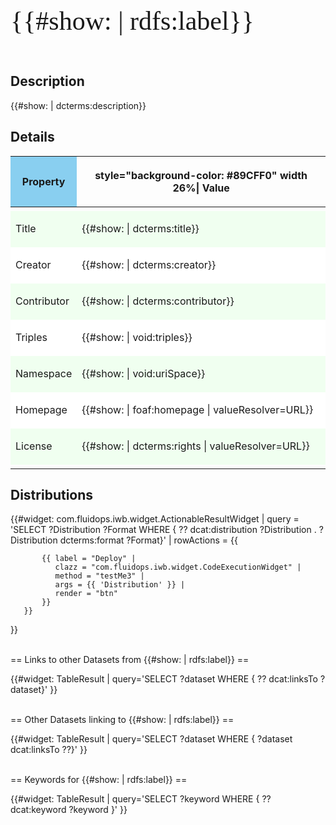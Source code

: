 <span style="font-family:'Times New Roman',Times,serif; font-size: 300%">{{#show: {{this}} | rdfs:label}}</span>

<br/>

== Description ==
{{#show: {{this}} | dcterms:description}}

== Details ==

{| class="sortable wikitable" style="width:100%; float:left; margin:2em 0 5em 0; font-size:95%;"
|-
!style="background-color: #89CFF0"| Property
!style="background-color: #89CFF0" width 26%| Value
|-
|-
|style="background-color: honeydew"| Title
|style="background-color: honeydew"| {{#show: {{this}} | dcterms:title}}
|-
|style="background-color: white"| Creator
|style="background-color: white"| {{#show: {{this}} | dcterms:creator}}
|-
|style="background-color: honeydew"| Contributor
|style="background-color: honeydew"| {{#show: {{this}} | dcterms:contributor}}
|-
|style="background-color: white"| Triples 
|style="background-color: white"| {{#show: {{this}} | void:triples}}
|-
|style="background-color: honeydew"| Namespace
|style="background-color: honeydew"| {{#show: {{this}} | void:uriSpace}}
|-
|style="background-color: white"| Homepage
|style="background-color: white"| {{#show: {{this}} | foaf:homepage | valueResolver=URL}}
|-
|style="background-color: honeydew"| License
|style="background-color: honeydew"| {{#show: {{this}} | dcterms:rights | valueResolver=URL}}
|-
|}

== Distributions ==

{{#widget: com.fluidops.iwb.widget.ActionableResultWidget
| query = 'SELECT ?Distribution ?Format WHERE { ?? dcat:distribution ?Distribution . ?Distribution dcterms:format ?Format}'
| rowActions = {{ 
        {{ label = "Deploy" |
           clazz = "com.fluidops.iwb.widget.CodeExecutionWidget" |
           method = "testMe3" |
           args = {{ 'Distribution' }} |
           render = "btn"
        }}
    }}
}}

<br/>
== Links to other Datasets from {{#show: {{this}} | rdfs:label}} ==

{{#widget: TableResult |
query='SELECT ?dataset WHERE { 
?? dcat:linksTo ?dataset}'
}}

<br/>
== Other Datasets linking to {{#show: {{this}} | rdfs:label}} ==

{{#widget: TableResult |
query='SELECT ?dataset WHERE { 
?dataset dcat:linksTo ??}'
}}

<br/>
== Keywords for {{#show: {{this}} | rdfs:label}} ==

{{#widget: TableResult |
query='SELECT ?keyword WHERE { 
?? dcat:keyword ?keyword }'
}}